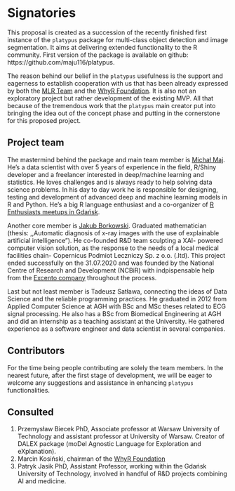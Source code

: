 # Signatories
<!-- 
This section provides the ISC with a view of the support received from the community for a proposal. Acceptance isn't predicated on popularity but community acceptance is important.  Willingness to accept outside input is also a good marker for project delivery. 

An optional section would be for R-Core signatories where changes to R are proposed.
-->

This proposal is created as a succession of the recently finished first instance of the `platypus` package for multi-class object detection and image segmentation. It aims at delivering extended functionality to the R community. First version of the package is available on github: https://github.com/maju116/platypus.

The reason behind our belief in the `platypus` usefulness is the support and eagerness to establish cooperation with us that has been already expressed by both the [MLR Team](https://mlr-org.com/) and the [WhyR Foundation](http://whyr.pl/foundation/). It is also not an exploratory project but rather development of the existing MVP. All that because of the tremendous work that the `platypus` main creator put into bringing the idea out of the concept phase and putting in the cornerstone for this proposed project.


## Project team
<!-- 
Who are the people responsible for actually delivering the project if the proposal gets accepted and are already signed up and rearing to go?
-->
The mastermind behind the package and main team member is [Michał Maj](https://www.linkedin.com/in/michal-maj116/). He's a data scientist with over 5 years of experience in the field, R/Shiny developer and a freelancer interested in deep/machine learning and statistics. He loves challenges and is always ready to help solving data science problems. In his day to day work he is responsible for designing, testing and development of advanced deep and machine learning models in R and Python. He's a big R language enthusiast and a co-organizer of [R Enthusiasts meetups in Gdańsk](https://www.meetup.com/Trojmiejska-Grupa-Entuzjastow-R/). 

Another core member is [Jakub Borkowski](https://www.linkedin.com/in/jakub-roman-borkowski-59b39814a/). Graduated mathematician (thesis: ,,Automatic diagnosis of x-ray images with the use of explainable artificial intelligence"). He co-founded R&D team sculpting a XAI- powered computer vision solution, as the response to the needs of a local medical facilities chain- Copernicus Podmiot Leczniczy Sp. z o.o. (.ltd). This project ended successfully on the 31.07.2020 and was founded by the National Centre of Research and Development (NCBiR) with indpispensable help from the [Excento company](http://excento.pl/e-pionier/rozwiazania-6-wyzwan-spoleczno-gospodarczych-zostaly-odebrane-w-okresie-wakacyjnym/) throughout the process. 

Last but not least member is Tadeusz Satława, connecting the ideas of Data Science and the reliable programming practices. He graduated in 2012 from Applied Computer Science at AGH with BSc and MSc theses related to ECG signal processing. He also has a BSc from Biomedical Engineering at AGH and did an internship as a teaching assistant at the University. He gathered experience as a software engineer and data scientist in several companies.


## Contributors
<!-- 
Who are the people who have actively helped with this proposal but won't necessarily be on the core project team later?
-->
For the time being people contributing are solely the team members. In the nearest future, after the first stage of development, we will be eager to welcome any suggestions and assistance in enhancing `platypus` functionalities. 

## Consulted
<!-- 
Who has been given the opportunity to provide feedback on the proposal? This should include any R Consortium & ISC members who the proposal has been discussed with.
-->

 1. Przemysław Biecek PhD, Associate professor at Warsaw University of Technology and assistant professor at University of Warsaw. Creator of DALEX package (moDel Agnostic Language for Exploration and eXplanation).
 2. Marcin Kosiński, chairman of the [WhyR Foundation](http://whyr.pl/foundation/)
 3. Patryk Jasik PhD, Assistant Professor, working within the Gdańsk University of Technology, involved in handful of R&D projects combining AI and medicine.


